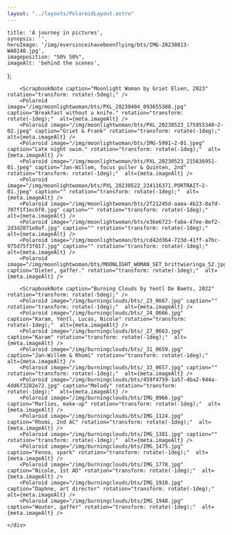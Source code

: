 ```yaml
---
layout: "../layouts/PolaroidLayout.astro"
---
```

    title: 'A journey in pictures',
    synopsis: '',
    heroImage: '/img/eversinceihavebeenflying/bts/IMG-20230813-WA0140.jpg',
    imageposition: "50% 50%",
    imageAlt: 'behind the scenes',
};

    

<ProjectHero title={meta.title} synopsis={meta.synopsis} heroImage={meta.heroImage} alt={meta.imageAlt} imageposition={meta.imageposition} />
<section class="hero py-10 mb-10" >
    <div class="hero-content grid grid-flow-row grid-cols-2 lg:grid-cols-4 gap-5">
        <ScrapbookNote caption="'Ever Since, I have Been Flying' by Aylin Gökmen, 2022 & 2023" rotation="transform: rotate(3deg);" />
        <Polaroid image="/img/eversinceihavebeenflying/bts/IMG-20230813-WA0116.jpg" caption="Tomris, Turkey, 2022" rotation="transform: rotate(-1deg);" alt={meta.imageAlt} />
        <Polaroid image="/img/eversinceihavebeenflying/bts/IMG-20230813-WA0096.jpg" caption="Lunch, Turkey" rotation="transform: rotate(-4deg);" alt={meta.imageAlt} />
        <Polaroid image="/img/eversinceihavebeenflying/bts/IMG-20230813-WA0122.jpg" caption="Aylin, Turkey"  rotation="transform: rotate(3deg);" alt={meta.imageAlt} />
        <Polaroid image="/img/eversinceihavebeenflying/bts/IMG-20230813-WA0064.jpg" caption="Cotton, Turkey" rotation="transform: rotate(-1deg);" alt={meta.imageAlt} />
        <Polaroid image="/img/eversinceihavebeenflying/bts/IMG-20230813-WA0062.jpg" caption="Cotton fields, Turkey" rotation="transform: rotate(3deg);" alt={meta.imageAlt} />      
        <Polaroid image="/img/eversinceihavebeenflying/bts/IMG-20230813-WA0112.jpg" caption="Moxexoom super 8 on an O'connor" rotation="transform: rotate(-1deg);"  alt={meta.imageAlt} />
        <Polaroid image="/img/eversinceihavebeenflying/bts/IMG-20230807-WA0022.jpg" caption="At Locarno" rotation="transform: rotate(3deg);"  alt={meta.imageAlt} />
        <Polaroid image="/img/eversinceihavebeenflying/bts/IMG-20230807-WA0023.jpg" caption="Me & Aylin, Locarno, 2023" rotation="transform: rotate(-1deg);"  alt={meta.imageAlt} />
        <Polaroid image="/img/eversinceihavebeenflying/bts/PXL_20230806_161815548.jpg" caption="In the Locarno Daily" rotation="transform: rotate(-1deg);"  alt={meta.imageAlt} />
    
        <ScrapbookNote caption="Moonlight Woman by Griet Elsen, 2023" rotation="transform: rotate(-5deg);" />
        <Polaroid image="/img/moonlightwoman/bts/PXL_20230404_093655380.jpg" caption="Breakfast without a knife." rotation="transform: rotate(-1deg);"  alt={meta.imageAlt} />
        <Polaroid image="/img/moonlightwoman/bts/PXL_20230523_175955340~2-02.jpeg" caption="Griet & Frank" rotation="transform: rotate(-1deg);"  alt={meta.imageAlt} />
        <Polaroid image="/img/moonlightwoman/bts/IMG-5991~2-01.jpeg" caption="Late night swim." rotation="transform: rotate(-1deg);"  alt={meta.imageAlt} />
        <Polaroid image="/img/moonlightwoman/bts/PXL_20230523_215636951-01.jpeg" caption="Jan-Willem, focus puller & Quinten, 2nd" rotation="transform: rotate(-1deg);"  alt={meta.imageAlt} />
        <Polaroid image="/img/moonlightwoman/bts/PXL_20230522_224116371.PORTRAIT~2-01.jpeg" caption="" rotation="transform: rotate(-1deg);"  alt={meta.imageAlt} />
        <Polaroid image="/img/moonlightwoman/bts/2f21245d-aaea-4b23-8a7d-707f1f1ec6f0.jpg" caption="" rotation="transform: rotate(-1deg);"  alt={meta.imageAlt} />
        <Polaroid image="/img/moonlightwoman/bts/e36e6723-faba-47ee-8ef2-2d3d2071e0af.jpg" caption="" rotation="transform: rotate(-1deg);"  alt={meta.imageAlt} />
        <Polaroid image="/img/moonlightwoman/bts/cd42d364-723d-41ff-a7bc-975d75f3f017.jpg" caption="" rotation="transform: rotate(-1deg);"  alt={meta.imageAlt} />
        <Polaroid image="/img/moonlightwoman/bts/MOONLIGHT_WOMAN_SET_brittwieringa_52.jpg" caption="Dieter, gaffer." rotation="transform: rotate(-1deg);"  alt={meta.imageAlt} />

        <ScrapbookNote caption="Burning Clouds by Yentl De Baets, 2022" rotation="transform: rotate(-5deg);" />
        <Polaroid image="/img/burningclouds/bts/_23_0667.jpg" caption="" rotation="transform: rotate(-1deg);"  alt={meta.imageAlt} />
        <Polaroid image="/img/burningclouds/bts/_24_0666.jpg" caption="Karam, Yentl, Lucas, Nicole" rotation="transform: rotate(-1deg);"  alt={meta.imageAlt} />
        <Polaroid image="/img/burningclouds/bts/_27_0663.jpg" caption="Karam" rotation="transform: rotate(-1deg);"  alt={meta.imageAlt} />
        <Polaroid image="/img/burningclouds/bts/_31_0659.jpg" caption="Jan-Willem & Rhomi" rotation="transform: rotate(-1deg);"  alt={meta.imageAlt} />
        <Polaroid image="/img/burningclouds/bts/_33_0657.jpg" caption="" rotation="transform: rotate(-1deg);"  alt={meta.imageAlt} />
        <Polaroid image="/img/burningclouds/bts/459f4759-1a57-4ba2-944a-4dd6f3282e72.jpg" caption="Melody" rotation="transform: rotate(-1deg);"  alt={meta.imageAlt} />
        <Polaroid image="/img/burningclouds/bts/IMG_0966.jpg" caption="Marlies, make-up" rotation="transform: rotate(-1deg);"  alt={meta.imageAlt} />
        <Polaroid image="/img/burningclouds/bts/IMG_1124.jpg" caption="Rhomi, 2nd AC" rotation="transform: rotate(-1deg);"  alt={meta.imageAlt} />
        <Polaroid image="/img/burningclouds/bts/IMG_1381.jpg" caption="" rotation="transform: rotate(-1deg);"  alt={meta.imageAlt} />
        <Polaroid image="/img/burningclouds/bts/IMG_1475.jpg" caption="Fenna, spark" rotation="transform: rotate(-1deg);"  alt={meta.imageAlt} />
        <Polaroid image="/img/burningclouds/bts/IMG_1778.jpg" caption="Nicole, 1st AD" rotation="transform: rotate(-1deg);"  alt={meta.imageAlt} />
        <Polaroid image="/img/burningclouds/bts/IMG_1910.jpg" caption="Daphne, art director" rotation="transform: rotate(-1deg);"  alt={meta.imageAlt} />
        <Polaroid image="/img/burningclouds/bts/IMG_1948.jpg" caption="Wouter, gaffer" rotation="transform: rotate(-1deg);"  alt={meta.imageAlt} />
        
    </div>
</section>

